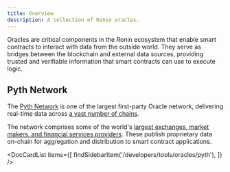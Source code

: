 ```yaml
---
title: Overview
description: A collection of Ronin oracles.
---
```



Oracles are critical components in the Ronin ecosystem that enable smart contracts to interact with data from the outside world. They serve as bridges between the blockchain and external data sources, providing trusted and verifiable information that smart contracts can use to execute logic.

## Pyth Network

The [Pyth Network](https://pyth.network/) is one of the largest first-party Oracle network, delivering real-time data across [a vast number of chains](https://docs.pyth.network/price-feeds/contract-addresses).

The network comprises some of the world's [largest exchanges, market makers, and financial services providers](https://pyth.network/publishers). These publish proprietary data on-chain for aggregation and distribution to smart contract applications.

<DocCardList items={[
    findSidebarItem('/developers/tools/oracles/pyth'),
    ]} />


